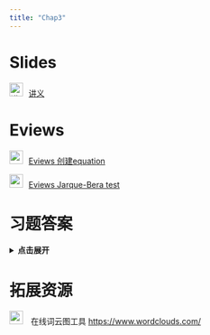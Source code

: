 ```yaml
---
title: "Chap3"
---
```


# Slides

<img src="img/teacher.png" alt="讲义" style="width: 24px; height: 24px;margin-right: 10px">[讲义](https://lizongzhang.github.io/ee4/chap3.html){target="_blank"}

# Eviews

<img src="img/video.png" style="width: 24px; height: 24px;margin-right: 10px"/>[Eviews 创建equation](https://www.bilibili.com/video/BV1wy4y187iT/){target="_blank"} 

<img src="img/video.png" style="width: 24px; height: 24px;margin-right: 10px"/>[Eviews Jarque-Bera test](https://www.bilibili.com/video/BV1kK4y177Ho/){target="_blank"} 

# 习题答案

<details>
<summary style="cursor: pointer; font-weight: bold;">点击展开</summary>

<p>如果想在新窗口打开 PDF，请点这里： <a href="img/EE4_Ch03_Solutions_Manual.pdf" target="_blank" rel="noopener">在新标签页中查看 PDF</a></p>

<iframe src="img/EE4_Ch03_Solutions_Manual.pdf" width="100%" height="800" style="border: none;" allowfullscreen>
  <!-- 备用内容（若浏览器不支持 iframe） -->
  <p>你的浏览器无法嵌入 PDF，请 <a href="img/EE4_Ch03_Solutions_Manual.pdf" target="_blank" rel="noopener">点此下载/查看 PDF</a>.</p>
</iframe>

</details>

  
# 拓展资源

<img src="img/link.png" style="width: 24px; height: 24px;margin-right: 10px"> 在线词云图工具 <https://www.wordclouds.com/>{target="_blank"} 


